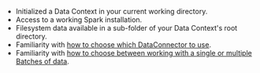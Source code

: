 
<Prerequisites>

- Initialized a Data Context in your current working directory.
- Access to a working Spark installation.
- Filesystem data available in a sub-folder of your Data Context's root directory.
- Familiarity with [how to choose which DataConnector to use](/docs/0.15.50/guides/connecting_to_your_data/how_to_choose_which_dataconnector_to_use).
- Familiarity with [how to choose between working with a single or multiple Batches of data](../../how_to_choose_between_working_with_a_single_or_multiple_batches_of_data.md).

</Prerequisites>